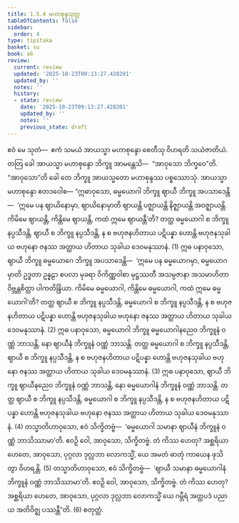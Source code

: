 ```yaml
---
title: 1.5.4 မဟာစုန္ဒသုတ္တ
tableOfContents: false
sidebar:
  order: 4
type: tipitaka
basket: su
book: a6
review:
  current: review
  updated: '2025-10-23T09:13:27.428201'
  updated_by: ''
  notes: ''
  history:
  - state: review
    date: '2025-10-23T09:13:27.428201'
    updated_by: ''
    notes: ''
    previous_state: draft
---
```



<ReviewStatus review={frontmatter.review} showDetails={true} />

<HypothesisAnnotation frontmatter={frontmatter} />

<DynamicBreadcrumb />

<Division number="46" book="a6" e="ch" v="16" p="312">

<Paragraph number="351" book="a6">
ဧဝံ မေ သုတံ—  ဧကံ သမယံ အာယသ္မာ မဟာစုန္ဒော စေတီသု ဝိဟရတိ သယံဇာတိယံ. တတြ ခေါ အာယသ္မာ မဟာစုန္ဒော ဘိက္ခူ အာမန္တေသိ—  “အာဝုသော ဘိက္ခဝေ”တိ. “အာဝုသော”တိ ခေါ တေ ဘိက္ခူ အာယသ္မတော မဟာစုန္ဒဿ ပစ္စဿောသုံ. အာယသ္မာ မဟာစုန္ဒော ဧတဒဝေါစ—
</Paragraph>

<Paragraph number="352" book="a6">
“ဣဓာဝုသော, ဓမ္မယောဂါ ဘိက္ခူ ဈာယီ ဘိက္ခူ အပသာဒေန္တိ—  ‘ဣမေ ပန ဈာယိနောမှာ, ဈာယိနောမှာတိ ဈာယန္တိ ပဇ္ဈာယန္တိ နိဇ္ဈာယန္တိ အဝဇ္ဈာယန္တိ. ကိမိမေ ဈာယန္တိ, ကိန္တိမေ ဈာယန္တိ, ကထံ ဣမေ ဈာယန္တီ’တိ? တတ္ထ ဓမ္မယောဂါ စ ဘိက္ခူ နပ္ပသီဒန္တိ, ဈာယီ စ ဘိက္ခူ နပ္ပသီဒန္တိ, န စ ဗဟုဇနဟိတာယ ပဋိပန္နာ ဟောန္တိ ဗဟုဇနသုခါယ ဗဟုနော ဇနဿ အတ္ထာယ ဟိတာယ သုခါယ ဒေဝမနုဿာနံ. (1)
</Paragraph>

<Paragraph number="353" book="a6">
ဣဓ ပနာဝုသော, ဈာယီ ဘိက္ခူ ဓမ္မယောဂေ ဘိက္ခူ အပသာဒေန္တိ—  ‘ဣမေ ပန ဓမ္မယောဂမှာ, ဓမ္မယောဂမှာတိ ဥဒ္ဓတာ ဥန္နဠာ စပလာ မုခရာ ဝိကိဏ္ဏဝါစာ မုဋ္ဌဿတီ အသမ္ပဇာနာ အသမာဟိတာ ဝိဗ္ဘန္တစိတ္တာ ပါကတိန္ဒြိယာ. ကိမိမေ ဓမ္မယောဂါ, ကိန္တိမေ ဓမ္မယောဂါ, ကထံ ဣမေ ဓမ္မယောဂါ’တိ? တတ္ထ ဈာယီ စ ဘိက္ခူ နပ္ပသီဒန္တိ, ဓမ္မယောဂါ စ ဘိက္ခူ နပ္ပသီဒန္တိ, န စ ဗဟုဇနဟိတာယ ပဋိပန္နာ ဟောန္တိ ဗဟုဇနသုခါယ ဗဟုနော ဇနဿ အတ္ထာယ ဟိတာယ သုခါယ ဒေဝမနုဿာနံ. (2)
</Paragraph>

<Paragraph number="354" book="a6">
ဣဓ ပနာဝုသော, ဓမ္မယောဂါ ဘိက္ခူ ဓမ္မယောဂါနညေဝ ဘိက္ခူနံ ဝဏ္ဏံ ဘာသန္တိ, နော ဈာယီနံ ဘိက္ခူနံ ဝဏ္ဏံ ဘာသန္တိ. တတ္ထ ဓမ္မယောဂါ စ ဘိက္ခူ နပ္ပသီဒန္တိ, ဈာယီ စ ဘိက္ခူ နပ္ပသီဒန္တိ, န စ ဗဟုဇနဟိတာယ ပဋိပန္နာ ဟောန္တိ ဗဟုဇနသုခါယ ဗဟုနော ဇနဿ အတ္ထာယ ဟိတာယ သုခါယ ဒေဝမနုဿာနံ. (3)
</Paragraph>

<Paragraph number="355" book="a6">
ဣဓ ပနာဝုသော, ဈာယီ ဘိက္ခူ ဈာယီနညေဝ ဘိက္ခူနံ ဝဏ္ဏံ ဘာသန္တိ, နော ဓမ္မယောဂါနံ ဘိက္ခူနံ ဝဏ္ဏံ ဘာသန္တိ. တတ္ထ ဈာယီ စ ဘိက္ခူ နပ္ပသီဒန္တိ, ဓမ္မယောဂါ စ ဘိက္ခူ နပ္ပသီဒန္တိ, န စ ဗဟုဇနဟိတာယ ပဋိပန္နာ ဟောန္တိ ဗဟုဇနသုခါယ ဗဟုနော ဇနဿ အတ္ထာယ ဟိတာယ သုခါယ ဒေဝမနုဿာနံ. (4)
</Paragraph>

<Paragraph number="356" book="a6">
တသ္မာတိဟာဝုသော, ဧဝံ သိက္ခိတဗ္ဗံ—  ‘ဓမ္မယောဂါ သမာနာ ဈာယီနံ ဘိက္ခူနံ ဝဏ္ဏံ ဘာသိဿာမာ’တိ. ဧဝဉှိ ဝေါ, အာဝုသော, သိက္ခိတဗ္ဗံ. တံ ကိဿ ဟေတု? အစ္ဆရိယာ ဟေတေ, အာဝုသော, ပုဂ္ဂလာ ဒုလ္လဘာ လောကသ္မိံ, ယေ အမတံ ဓာတုံ ကာယေန ဖုသိတွာ ဝိဟရန္တိ. (5)
</Paragraph>

<Paragraph number="357" book="a6">
တသ္မာတိဟာဝုသော, ဧဝံ သိက္ခိတဗ္ဗံ—  ‘ဈာယီ သမာနာ ဓမ္မယောဂါနံ ဘိက္ခူနံ ဝဏ္ဏံ ဘာသိဿာမာ’တိ. ဧဝဉှိ ဝေါ, အာဝုသော, သိက္ခိတဗ္ဗံ. တံ ကိဿ ဟေတု? အစ္ဆရိယာ ဟေတေ, အာဝုသော, ပုဂ္ဂလာ ဒုလ္လဘာ လောကသ္မိံ ယေ ဂမ္ဘီရံ အတ္ထပဒံ ပညာယ အတိဝိဇ္ဈ ပဿန္တီ”တိ. (6)

</Paragraph>
</Division>

<Paragraph number="358" type="center" book="a6">
စတုတ္ထံ.
</Paragraph>